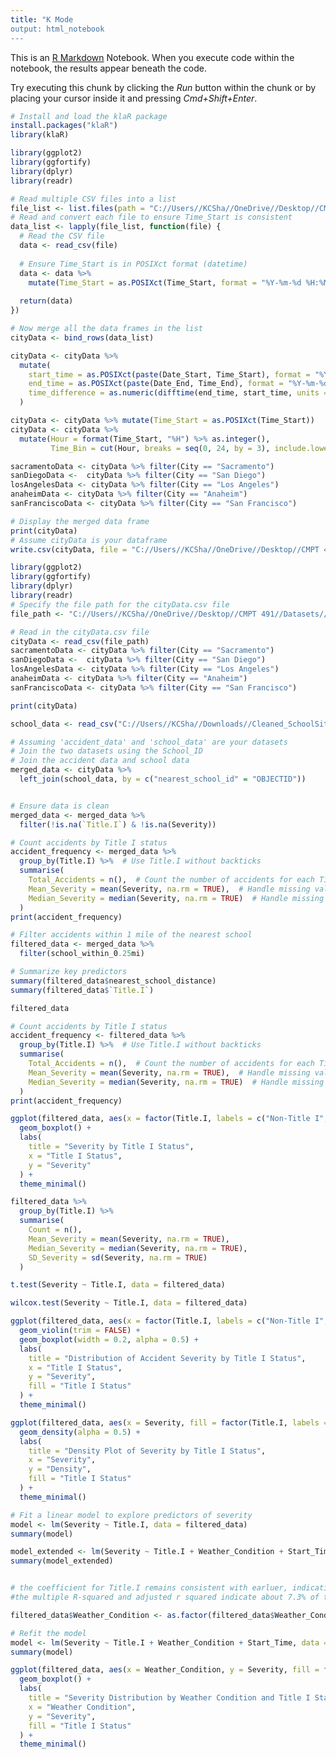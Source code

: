 ```yaml
---
title: "K Mode
output: html_notebook
---
```


This is an [R Markdown](http://rmarkdown.rstudio.com) Notebook. When you execute code within the notebook, the results appear beneath the code. 

Try executing this chunk by clicking the *Run* button within the chunk or by placing your cursor inside it and pressing *Cmd+Shift+Enter*. 


```r
# Install and load the klaR package
install.packages("klaR")
library(klaR)
```

```r
library(ggplot2)
library(ggfortify)
library(dplyr)
library(readr)

# Read multiple CSV files into a list
file_list <- list.files(path = "C://Users//KCSha//OneDrive//Desktop//CMPT 491//Datasets//CityData", pattern = "*.csv", full.names = TRUE)
# Read and convert each file to ensure Time_Start is consistent
data_list <- lapply(file_list, function(file) {
  # Read the CSV file
  data <- read_csv(file)
  
  # Ensure Time_Start is in POSIXct format (datetime)
  data <- data %>%
    mutate(Time_Start = as.POSIXct(Time_Start, format = "%Y-%m-%d %H:%M:%S", tz = "UTC"))
  
  return(data)
})

# Now merge all the data frames in the list
cityData <- bind_rows(data_list)

cityData <- cityData %>%
  mutate(
    start_time = as.POSIXct(paste(Date_Start, Time_Start), format = "%Y-%m-%d %H:%M:%S"),
    end_time = as.POSIXct(paste(Date_End, Time_End), format = "%Y-%m-%d %H:%M:%S"),
    time_difference = as.numeric(difftime(end_time, start_time, units = "mins"))
  )

cityData <- cityData %>% mutate(Time_Start = as.POSIXct(Time_Start))
cityData <- cityData %>%
  mutate(Hour = format(Time_Start, "%H") %>% as.integer(),
         Time_Bin = cut(Hour, breaks = seq(0, 24, by = 3), include.lowest = TRUE, right = FALSE, labels = FALSE))

sacramentoData <- cityData %>% filter(City == "Sacramento")
sanDiegoData <-  cityData %>% filter(City == "San Diego")
losAngelesData <- cityData %>% filter(City == "Los Angeles")
anaheimData <- cityData %>% filter(City == "Anaheim")
sanFranciscoData <- cityData %>% filter(City == "San Francisco")

# Display the merged data frame
print(cityData)
# Assume cityData is your dataframe
write.csv(cityData, file = "C://Users//KCSha//OneDrive//Desktop//CMPT 491//Datasets//CityData//cityData.csv", row.names = FALSE)
```


```r
library(ggplot2)
library(ggfortify)
library(dplyr)
library(readr)
# Specify the file path for the cityData.csv file
file_path <- "C://Users//KCSha//OneDrive//Desktop//CMPT 491//Datasets//CityData//cityData.csv"

# Read in the cityData.csv file
cityData <- read_csv(file_path)
sacramentoData <- cityData %>% filter(City == "Sacramento")
sanDiegoData <-  cityData %>% filter(City == "San Diego")
losAngelesData <- cityData %>% filter(City == "Los Angeles")
anaheimData <- cityData %>% filter(City == "Anaheim")
sanFranciscoData <- cityData %>% filter(City == "San Francisco")

print(cityData)
```


```r
school_data <- read_csv("C://Users//KCSha//Downloads//Cleaned_SchoolSites_23-24.csv")

# Assuming 'accident_data' and 'school_data' are your datasets
# Join the two datasets using the School_ID
# Join the accident data and school data
merged_data <- cityData %>%
  left_join(school_data, by = c("nearest_school_id" = "OBJECTID"))


# Ensure data is clean
merged_data <- merged_data %>%
  filter(!is.na(`Title.I`) & !is.na(Severity))

```

```r
# Count accidents by Title I status
accident_frequency <- merged_data %>%
  group_by(Title.I) %>%  # Use Title.I without backticks
  summarise(
    Total_Accidents = n(),  # Count the number of accidents for each Title I status
    Mean_Severity = mean(Severity, na.rm = TRUE),  # Handle missing values
    Median_Severity = median(Severity, na.rm = TRUE)  # Handle missing values
  )
print(accident_frequency)

```

```r
# Filter accidents within 1 mile of the nearest school
filtered_data <- merged_data %>%
  filter(school_within_0.25mi)

```

```r

# Summarize key predictors
summary(filtered_data$nearest_school_distance)
summary(filtered_data$`Title.I`)

filtered_data
```

```r
# Count accidents by Title I status
accident_frequency <- filtered_data %>%
  group_by(Title.I) %>%  # Use Title.I without backticks
  summarise(
    Total_Accidents = n(),  # Count the number of accidents for each Title I status
    Mean_Severity = mean(Severity, na.rm = TRUE),  # Handle missing values
    Median_Severity = median(Severity, na.rm = TRUE)  # Handle missing values
  )
print(accident_frequency)
```

```r
ggplot(filtered_data, aes(x = factor(Title.I, labels = c("Non-Title I", "Title I")), y = Severity, fill = factor(Title.I))) +
  geom_boxplot() +
  labs(
    title = "Severity by Title I Status",
    x = "Title I Status",
    y = "Severity"
  ) +
  theme_minimal()

```

```r
filtered_data %>%
  group_by(Title.I) %>%
  summarise(
    Count = n(),
    Mean_Severity = mean(Severity, na.rm = TRUE),
    Median_Severity = median(Severity, na.rm = TRUE),
    SD_Severity = sd(Severity, na.rm = TRUE)
  )

```

```r
t.test(Severity ~ Title.I, data = filtered_data)

```

```r
wilcox.test(Severity ~ Title.I, data = filtered_data)

```

```r
ggplot(filtered_data, aes(x = factor(Title.I, labels = c("Non-Title I", "Title I")), y = Severity, fill = factor(Title.I))) +
  geom_violin(trim = FALSE) +
  geom_boxplot(width = 0.2, alpha = 0.5) +
  labs(
    title = "Distribution of Accident Severity by Title I Status",
    x = "Title I Status",
    y = "Severity",
    fill = "Title I Status"
  ) +
  theme_minimal()

```



```r
ggplot(filtered_data, aes(x = Severity, fill = factor(Title.I, labels = c("Non-Title I", "Title I")))) +
  geom_density(alpha = 0.5) +
  labs(
    title = "Density Plot of Severity by Title I Status",
    x = "Severity",
    y = "Density",
    fill = "Title I Status"
  ) +
  theme_minimal()


```

```r
# Fit a linear model to explore predictors of severity
model <- lm(Severity ~ Title.I, data = filtered_data)
summary(model)


```

```r
model_extended <- lm(Severity ~ Title.I + Weather_Condition + Start_Time, data = filtered_data)
summary(model_extended)


# the coefficient for Title.I remains consistent with earluer, indicating that Title.I status is associated with a 0.0867 point increase in severity
#the multiple R-squared and adjusted r squared indicate about 7.3% of the variability in accident severity is explained by this model
```

```r
filtered_data$Weather_Condition <- as.factor(filtered_data$Weather_Condition)

# Refit the model
model <- lm(Severity ~ Title.I + Weather_Condition + Start_Time, data = filtered_data)
summary(model)

```

```r
ggplot(filtered_data, aes(x = Weather_Condition, y = Severity, fill = factor(Title.I))) +
  geom_boxplot() +
  labs(
    title = "Severity Distribution by Weather Condition and Title I Status",
    x = "Weather Condition",
    y = "Severity",
    fill = "Title I Status"
  ) +
  theme_minimal()

```

